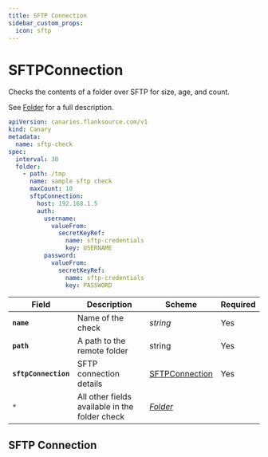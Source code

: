 ```yaml
---
title: SFTP Connection
sidebar_custom_props:
  icon: sftp
---
```


# <Icon name="sftp" /> SFTPConnection

Checks the contents of a folder over SFTP for size, age, and count.

See [Folder](../reference/folder) for a full description.

```yaml title="sftp-folder-check.yaml"
apiVersion: canaries.flanksource.com/v1
kind: Canary
metadata:
  name: sftp-check
spec:
  interval: 30
  folder:
    - path: /tmp
      name: sample sftp check
      maxCount: 10
      sftpConnection:
        host: 192.168.1.5
        auth:
          username:
            valueFrom:
              secretKeyRef:
                name: sftp-credentials
                key: USERNAME
          password:
            valueFrom:
              secretKeyRef:
                name: sftp-credentials
                key: PASSWORD
```

| Field | Description | Scheme | Required |
| ----- | ----------- | ------ | -------- |
| **`name`**       | Name of the check                                          | *string*                          | Yes      |
| **`path`**       | A path to the remote folder | string                            | Yes      |
| **`sftpConnection`** | SFTP connection details                                    | [SFTPConnection](#sftp-connection) | Yes |
| `*`              | All other fields available in the folder check             | [*Folder*](/guide/canary-checker/reference/folder)             |          |

## SFTP Connection


<Fields connection="sftp"/>
